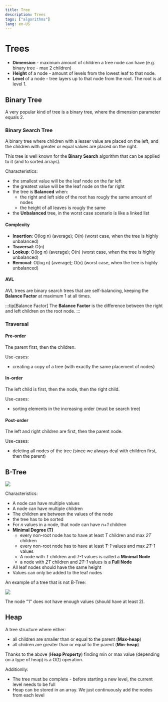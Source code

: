 ```yaml
---
title: Tree
description: Trees
tags: ["algorithms"]
lang: en-US
---
```


# Trees

- **Dimension** - maximum amount of children a tree node can have (e.g. binary
  tree - max 2 children)
- **Height** of a node - amount of levels from the lowest leaf to that node.
- **Level** of a node - tree layers up to that node from the root. The root is
  at level 1.

## Binary Tree

A very popular kind of tree is a binary tree, where the dimension parameter
equals 2.

### Binary Search Tree

A binary tree where children with a lesser value are placed on the left, and the
children with greater or equal values are placed on the right.

This tree is well known for the **Binary Search** algorithm that can be applied
to it (and to sorted arrays).

Characteristics:

- the smallest value will be the leaf node on the far left
- the greatest value will be the leaf node on the far right
- the tree is **Balanced** when:
    - the right and left side of the root has rougly the same amount of nodes
    - the height of all leaves is rougly the same
- the **Unbalanced** tree, in the worst case scenario is like a linked list

#### Complexity

- **Insertion**: O(log n) (average); O(n) (worst case, when the tree is highly
unbalanced)
- **Traversal**: O(n)
- **Lookup**: O(log n) (average); O(n) (worst case, when the tree is highly
unbalanced)
- **Removal**: O(log n) (average); O(n) (worst case, when the tree is highly
unbalanced)

#### AVL

AVL trees are binary search trees that are self-balancing, keeping the **Balance
Factor** at maximum 1 at all times.

:::tip[Balance Factor]
The **Balance Factor** is the difference between the right and left children on
the root node.
:::

### Traversal

#### Pre-order

The parent first, then the children.

Use-cases:

- creating a copy of a tree (with exactly the same placement of nodes)

#### In-order

The left child is first, then the node, then the right child.

Use-cases:

- sorting elements in the increasing order (must be search tree)

#### Post-order

The left and right children are first, then the parent node.

Use-cases:

- deleting all nodes of the tree (since we always deal with children first, then
  the parent)

## B-Tree

![](../../../../assets/b-tree.png)

Characteristics:

- A node can have multiple values
- A node can have multiple children
- The children are between the values of the node
- the tree has to be sorted
- For *n* values in a node, that node can have *n+1* children
- **Minimal Degree (T)**
  - every non-root node has to have at least *T* children and max *2T* children
  - every non-root node has to have at least *T-1* values and max *2T-1* values
  - A node with *T* children and *T-1* values is called a **Minimal Node**
  - a node with *2T* children and *2T-1* values is a **Full Node**
- All leaf nodes should have the same height
- Values can only be added to the leaf nodes

An example of a tree that is not B-Tree:

![](../../../../assets/wrong-b-tree.png)

The node "1" does not have enough values (should have at least 2).

## Heap

A tree structure where either:

- all children are smaller than or equal to the parent (**Max-heap**)
- all chidren are greater than or equal to the parent (**Min-heap**)

Thanks to the above (**Heap Property**) finding min or max value (depending on
a type of heap) is a O(1) operation.

Additionlly:

- The tree must be complete - before starting a new level, the current level
  needs to be full
- Heap can be stored in an array. We just continuously add the nodes from each
  level